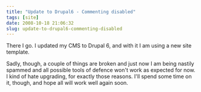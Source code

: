 ```yaml
---
title: "Update to Drupal6 - Commenting disabled"
tags: [site]
date: 2008-10-18 21:06:32
slug: update-to-drupal6-commenting-disabled
---
```


There I go. I updated my CMS to Drupal 6, and with it I am using a new site template.

Sadly, though, a couple of things are broken and just now I am being nastily spammed and all possible tools of defence won't work as expected for now. I kind of hate upgrading, for exactly those reasons. I'll spend some time on it, though, and hope all will work well again soon.